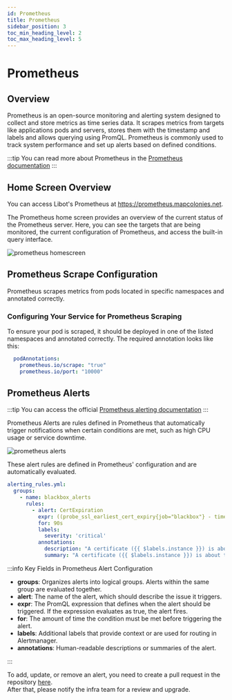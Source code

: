 ```yaml
---
id: Prometheus
title: Prometheus
sidebar_position: 3
toc_min_heading_level: 2
toc_max_heading_level: 5
---
```




# Prometheus

## Overview
Prometheus is an open-source monitoring and alerting system designed to collect and store metrics as time series data.
It scrapes metrics from targets like applications pods and servers, stores them with the timestamp and labels
and allows querying using PromQL. Prometheus is commonly used to track system performance and set up alerts based on defined
conditions.


:::tip
You can read more about Prometheus in the [Prometheus documentation](https://prometheus.io/docs/introduction/overview/)
:::

## Home Screen Overview 
You can access Libot's Prometheus at https://prometheus.mapcolonies.net.

The Prometheus home screen provides an overview of the current status of the Prometheus server.
Here, you can see the targets that are being monitored, the current configuration of Prometheus,
and access the built-in query interface.

![prometheus homescreen](./img/prometheus/prometheus-homescreen.png)

## Prometheus Scrape Configuration
Prometheus scrapes metrics from pods located in specific namespaces and annotated correctly.

### Configuring Your Service for Prometheus Scraping

To ensure your pod is scraped, it should be deployed in one of the listed namespaces and annotated correctly.
The required annotation looks like this:

```yaml
  podAnnotations:
    prometheus.io/scrape: "true"
    prometheus.io/port: "10000"
```

## Prometheus Alerts

:::tip
You can access the official [Prometheus alerting documentation](https://prometheus.io/docs/prometheus/latest/configuration/alerting_rules/) 
:::

Prometheus Alerts are rules defined in Prometheus that automatically trigger notifications when certain conditions are met,
such as high CPU usage or service downtime.

![prometheus alerts](./img/prometheus/prometheus-alerts.png)

These alert rules are defined in Prometheus' configuration and are automatically evaluated.

```yaml title="Alerts Config"
alerting_rules.yml:
  groups:
    - name: blackbox_alerts
      rules:
        - alert: CertExpiration
          expr: ((probe_ssl_earliest_cert_expiry{job="blackbox"} - time()) / 3600 / 24 < 30)
          for: 90s
          labels:
            severity: 'critical'
          annotations:
            description: "A certificate ({{ $labels.instance }}) is about to expire in 30 days!"
            summary: "A certificate ({{ $labels.instance }}) is about to expire in 30 days!"
```

:::info Key Fields in Prometheus Alert Configuration

- **groups**: Organizes alerts into logical groups. Alerts within the same group are evaluated together.
- **alert**: The name of the alert, which should describe the issue it triggers.
- **expr**: The PromQL expression that defines when the alert should be triggered.
If the expression evaluates as true, the alert fires.
- **for**: The amount of time the condition must be met before triggering the alert.
- **labels**: Additional labels that provide context or are used for routing in Alertmanager.
- **annotations**: Human-readable descriptions or summaries of the alert.

:::

To add, update, or remove an alert, you need to create a pull request in the repository
[here](https://github.com/MapColonies/helm-charts/blob/master/infra/monitoring/values/alerts-values.yaml).  
After that, please notify the infra team for a review and upgrade.
